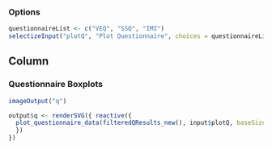 ### Options

```r
questionnaireList <- c("VEQ", "SSQ", "IMI")
selectizeInput("plotQ", "Plot Questionnaire", choices = questionnaireList, selected = questionnaireList[1], multiple = FALSE)
```

Column
--------------------------------------------

### Questionnaire Boxplots  {data-height=1500}
```r
imageOutput("q")
```

```r
output$q <- renderSVG({ reactive({
  plot_questionnaire_data(filteredQResults_new(), input$plotQ, baseSize = input$baseSize)
  })
})
```
